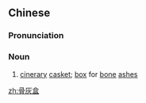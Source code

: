 ==Chinese==
{{zh-forms|type=21}}

===Pronunciation===
{{zh-pron
|m=gǔhuīhé,er=y
|c=gwat1 fui1 hap6-2
|cat=n
}}

===Noun===
{{zh-noun}}

# [[cinerary]] [[casket]]; [[box]] for [[bone]] [[ashes]]

[[zh:骨灰盒]]